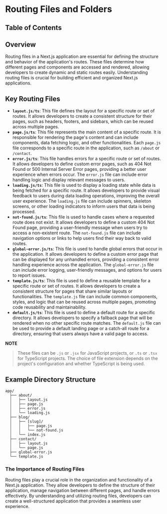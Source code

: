
# Routing Files and Folders

## Table of Contents

## Overview

Routing files in a Next.js application are essential for defining the structure and behavior of the application's routes. These files determine how different pages and components are accessed and rendered, allowing developers to create dynamic and static routes easily. Understanding routing files is crucial for building efficient and organized Next.js applications.

## Key Routing Files

- **`layout.js/ts`**: This file defines the layout for a specific route or set of routes. It allows developers to create a consistent structure for their pages, such as headers, footers, and sidebars, which can be reused across multiple pages.
- **`page.js/ts`**: This file represents the main content of a specific route. It is responsible for rendering the page's content and can include components, data fetching logic, and other functionalities. Each `page.js` file corresponds to a specific route in the application, such as `/about` or `/contact`.
- **`error.js/ts`**: This file handles errors for a specific route or set of routes. It allows developers to define custom error pages, such as 404 Not Found or 500 Internal Server Error pages, providing a better user experience when errors occur. The `error.js` file can include error handling logic and display relevant messages to users.
- **`loading.js/ts`**: This file is used to display a loading state while data is being fetched for a specific route. It allows developers to provide visual feedback to users during data loading operations, improving the overall user experience. The `loading.js` file can include spinners, skeleton screens, or other loading indicators to inform users that data is being processed.
- **`not-found.js/ts`**: This file is used to handle cases where a requested route does not exist. It allows developers to define a custom 404 Not Found page, providing a user-friendly message when users try to access a non-existent route. The `not-found.js` file can include navigation options or links to help users find their way back to valid routes.
- **`global-error.js/ts`**: This file is used to handle global errors that occur in the application. It allows developers to define a custom error page that can be displayed for any unhandled errors, providing a consistent error handling experience across the application. The `global-error.js` file can include error logging, user-friendly messages, and options for users to report issues.
- **`template.js/ts`**: This file is used to define a reusable template for a specific route or set of routes. It allows developers to create a consistent structure for pages that share similar layouts or functionalities. The `template.js` file can include common components, styles, and logic that can be reused across multiple pages, promoting code reusability and maintainability.
- **`default.js/ts`**: This file is used to define a default route for a specific directory. It allows developers to specify a fallback page that will be rendered when no other specific route matches. The `default.js` file can be used to provide a default landing page or a catch-all route for a directory, ensuring that users always have a valid page to access.

**NOTE**
> These files can be `.js` or `.jsx` for JavaScript projects, or `.ts` or `.tsx` for TypeScript projects. The choice of file extension depends on the project's configuration and whether TypeScript is being used.

## Example Directory Structure
```plaintext
app/
  ├── about/
  │   ├── layout.js
  │   ├── page.js
  │   ├── error.js
  │   └── loading.js
  ├── blog/
  │   ├── [slug]/
  │   │   ├── page.js
  │   │   └── not-found.js
  │   └── index.js
  ├── contact/
  │   ├── layout.js
  │   └── page.js
  ├── global-error.js
  └── template.js
```

### The Importance of Routing Files

Routing files play a crucial role in the organization and functionality of a Next.js application. They allow developers to define the structure of their application, manage navigation between different pages, and handle errors effectively. By understanding and utilizing routing files, developers can create a well-structured application that provides a seamless user experience.

<BackToTop />
